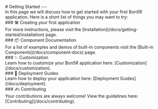 
<PageTitle title="Getting Started" />

<Sidebar />
<MDXDocs>
  <DocsAd />
  # Getting Started
  <Contributors contributors={["manuanish"]} readTime={1}/>
  ---
  <br />
  In this page we will discuss how to get started with your first Bon5R application. Here is a short list of things you may want to try:
  <br/>
  ### 🛠 Creating your first application <br />
  For more instructions, please visit the [Installation](/docs/getting-started/installation) page.
  <br/>
  ### 📦 Component Documentation  <br/>
  For a list of examples and demos of built-in components visit the [Built-in Components](/docs/component-docs) page.
  <br/>
  ### ✨ Customization <br/>
  Learn how to customize your Bon5R application here: [Customization](/docs/customization).
  <br/>
  ### 🚀 Deployment Guides <br/>
  Learn how to deploy your application here: [Deployment Guides](/docs/deployment).
  <br/>
  ### ✍️ Contributing <br/>
  Your contributions are always welcome! View the guidelines here: [Contributing](/docs/contributing).
  <br/>
  <br/>
  <br/>
  <NextPage
    nextPage="Installation"
    previousPage="Getting Started"
    prevHref="/docs/getting-started/"
    nextHref="/docs/getting-started/installation"
  />
</MDXDocs>
